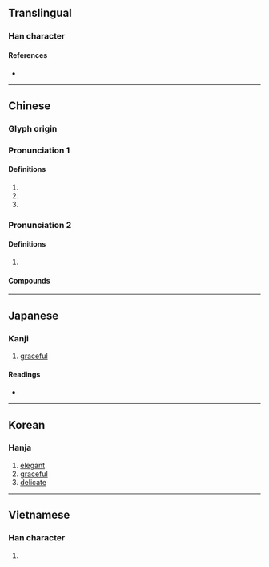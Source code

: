 {{character info/new}}
==Translingual==

===Han character===
{{Han char|rn=38|rad=女|as=07|sn=10|four=47427|canj=VSQL|ids=⿰女那}}

====References====
* {{Han ref|kx=0262.230|dkj=06311|dj=0529.230|hdz=21048.070|uh=5A1C|ud=23068|bh=AE52|bd=44626}}

----

==Chinese==
{{zh-forms}}

===Glyph origin===
{{Han etym}}

===Pronunciation 1===
{{zh-pron
|m=nuó
|c=no5
|mn=ml:nó͘/ná/qz:nǎ/qz,xm,zz:ló
|mn_note=nó͘ - literary; ná/nǎ/ló - vernacular
|mc=y
|oc=y
|cat=a
}}

====Definitions====
{{zh-hanzi}}

# {{zh-only|婀娜}}
# {{zh-only|裊娜}}
# {{zh-only|娜娜}}

===Pronunciation 2===
{{zh-pron
|m=nà
|c=no4,naa4
|mn=ml:nó͘/qz:ló/xm,zz:ná/qz,tw:na/twv:nā
|mn_note=nó͘ - literary; ló/ná - vernacular; na - vernacular (俗)
|cat=pn
}}

====Definitions====
{{zh-hanzi}}

# {{n-g|Used in female personal names.}}

====Compounds====
{{zh-der|愛洛娜|莎喲娜拉|蒙娜麗莎|雅典娜|黛安娜}}

----

==Japanese==

===Kanji===
{{ja-kanji|grade=|rs=女07}}

# [[graceful]]

====Readings====
* {{ja-readings
|goon=な
|kanon=だ
|kun=しなやか, おもむろ
}}

----

==Korean==

===Hanja===
{{ko-hanja|hangeul=나|rv=na|mr=na}}

# [[elegant]]
# [[graceful]]
# [[delicate]]

----

==Vietnamese==

===Han character===
{{vi-hantu[[na]], [[nạ]]|rs=女07}}

# {{defn|vi}}

{{cln|vi|Han tu}}